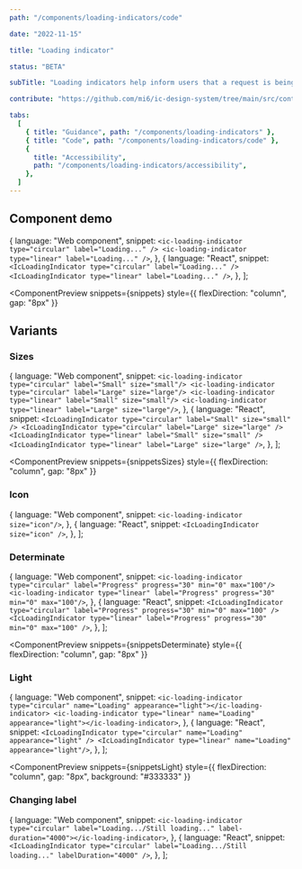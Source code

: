 ```yaml
---
path: "/components/loading-indicators/code"

date: "2022-11-15"

title: "Loading indicator"

status: "BETA"

subTitle: "Loading indicators help inform users that a request is being processed. Circular and linear indicators provide flexibility in design."

contribute: "https://github.com/mi6/ic-design-system/tree/main/src/content/structured/components/loading-indicators"

tabs:
  [
    { title: "Guidance", path: "/components/loading-indicators" },
    { title: "Code", path: "/components/loading-indicators/code" },
    {
      title: "Accessibility",
      path: "/components/loading-indicators/accessibility",
    },
  ]
---
```



## Component demo

  {
    language: "Web component",
    snippet: `<ic-loading-indicator type="circular" label="Loading..." />
<ic-loading-indicator type="linear" label="Loading..." />`,
  },
  {
    language: "React",
    snippet: `<IcLoadingIndicator type="circular" label="Loading..." />
<IcLoadingIndicator type="linear" label="Loading..." />`,
  },
];

<ComponentPreview
  snippets={snippets}
  style={{ flexDirection: "column", gap: "8px" }}
>
  <IcLoadingIndicator type="circular" label="Loading..." />
  <IcLoadingIndicator type="linear" label="Loading..." />
</ComponentPreview>

<ComponentDetails component="ic-loading-indicator" />

## Variants

### Sizes

  {
    language: "Web component",
    snippet: `<ic-loading-indicator type="circular" label="Small" size="small"/>
<ic-loading-indicator type="circular" label="Large" size="large"/>
<ic-loading-indicator type="linear" label="Small" size="small"/>
<ic-loading-indicator type="linear" label="Large" size="large"/>`,
  },
  {
    language: "React",
    snippet: `<IcLoadingIndicator type="circular" label="Small" size="small" />
<IcLoadingIndicator type="circular" label="Large" size="large" />
<IcLoadingIndicator type="linear" label="Small" size="small" />
<IcLoadingIndicator type="linear" label="Large" size="large" />`,
  },
];

<ComponentPreview
  snippets={snippetsSizes}
  style={{ flexDirection: "column", gap: "8px" }}
>
  <IcLoadingIndicator type="circular" label="Small" size="small" />
  <IcLoadingIndicator type="circular" label="Large" size="large" />
  <IcLoadingIndicator type="linear" label="Small" size="small" />
  <IcLoadingIndicator type="linear" label="Large" size="large" />
</ComponentPreview>

### Icon

  {
    language: "Web component",
    snippet: `<ic-loading-indicator size="icon"/>`,
  },
  {
    language: "React",
    snippet: `<IcLoadingIndicator size="icon" />`,
  },
];

<ComponentPreview snippets={snippetsIcon}>
  <IcLoadingIndicator size="icon" />
</ComponentPreview>

### Determinate

  {
    language: "Web component",
    snippet: `<ic-loading-indicator type="circular" label="Progress" progress="30" min="0" max="100"/>
<ic-loading-indicator type="linear" label="Progress" progress="30" min="0" max="100"/>`,
  },
  {
    language: "React",
    snippet: `<IcLoadingIndicator type="circular" label="Progress" progress="30" min="0" max="100" />
<IcLoadingIndicator type="linear" label="Progress" progress="30" min="0" max="100" />`,
  },
];

<ComponentPreview
  snippets={snippetsDeterminate}
  style={{ flexDirection: "column", gap: "8px" }}
>
  <IcLoadingIndicator
    type="circular"
    label="Progress"
    progress="30"
    min="0"
    max="100"
  />
  <IcLoadingIndicator
    type="linear"
    label="Progress"
    progress="30"
    min="0"
    max="100"
  />
</ComponentPreview>

### Light

  {
    language: "Web component",
    snippet: `<ic-loading-indicator type="circular" name="Loading" appearance="light"></ic-loading-indicator>
<ic-loading-indicator type="linear" name="Loading" appearance="light"></ic-loading-indicator>`,
  },
  {
    language: "React",
    snippet: `<IcLoadingIndicator type="circular" name="Loading" appearance="light" />
<IcLoadingIndicator type="linear" name="Loading" appearance="light"/>`,
  },
];

<ComponentPreview
  snippets={snippetsLight}
  style={{ flexDirection: "column", gap: "8px", background: "#333333" }}
>
  <IcLoadingIndicator type="circular" name="Loading" appearance="light" />
  <IcLoadingIndicator type="linear" name="Loading" appearance="light" />
</ComponentPreview>

### Changing label

  {
    language: "Web component",
    snippet: `<ic-loading-indicator type="circular" label="Loading.../Still loading..." label-duration="4000"></ic-loading-indicator>`,
  },
  {
    language: "React",
    snippet: `<IcLoadingIndicator type="circular" label="Loading.../Still loading..." labelDuration="4000" />`,
  },
];

<ComponentPreview snippets={snippetsChangingLabel}>
  <IcLoadingIndicator
    type="circular"
    label="Loading.../Still loading..."
    labelDuration="4000"
  />
</ComponentPreview>
